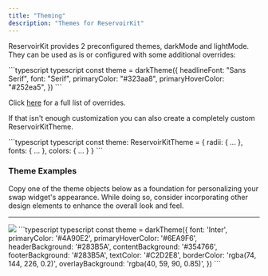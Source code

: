 ```yaml
---
title: "Theming"
description: "Themes for ReservoirKit"
---
```


ReservoirKit provides 2 preconfigured themes, darkMode and lightMode. They can be used as is or configured with some additional overrides:

<CodeGroup>
  ```typescript typescript
  const theme = darkTheme({
    headlineFont: "Sans Serif",
    font: "Serif",
    primaryColor: "#323aa8",
    primaryHoverColor: "#252ea5",
  })
  ```
</CodeGroup>

Click [here](https://github.com/reservoirprotocol/reservoir-kit/blob/main/packages/ui/src/themes/ReservoirKitTheme.ts#L73) for a full list of overrides.

If that isn't enough customization you can also create a completely custom ReservoirKitTheme.

<CodeGroup>
  ```typescript typescript
  const theme: ReservoirKitTheme = {
    radii: { ... },
    fonts: { ... },
    colors: { ... }
  }
  ```
</CodeGroup>

### Theme Examples

Copy one of the theme objects below as a foundation for personalizing your swap widget's appearance. While doing so, consider incorporating other design elements to enhance the overall look and feel.

***

<Frame caption="Midnight Blue">
  <img src="/images/reference/cad7f67-midnight_blue.png" />
</Frame>

<CodeGroup>
  ```typescript typescript
  const theme = darkTheme({
      font: 'Inter',
      primaryColor: '#4A90E2',
      primaryHoverColor: '#6EA9F6',
      headerBackground: '#283B5A',
      contentBackground: '#354766',
      footerBackground: '#283B5A',
      textColor: '#C2D2E8',
      borderColor: 'rgba(74, 144, 226, 0.2)',
      overlayBackground: 'rgba(40, 59, 90, 0.85)',
    })
  ```
</CodeGroup>
